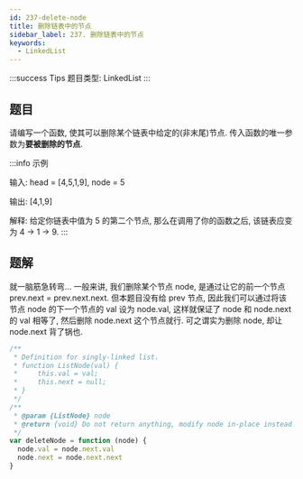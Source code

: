 ```yaml
---
id: 237-delete-node
title: 删除链表中的节点
sidebar_label: 237. 删除链表中的节点
keywords:
  - LinkedList
---
```


:::success Tips
题目类型: LinkedList
:::

## 题目

请编写一个函数, 使其可以删除某个链表中给定的(非末尾)节点. 传入函数的唯一参数为**要被删除的节点**.

:::info 示例

输入: head = [4,5,1,9], node = 5

输出: [4,1,9]

解释: 给定你链表中值为 5 的第二个节点, 那么在调用了你的函数之后, 该链表应变为 4 -> 1 -> 9.
:::

## 题解

就一脑筋急转弯... 一般来讲, 我们删除某个节点 node, 是通过让它的前一个节点 prev.next = prev.next.next. 但本题目没有给 prev 节点, 因此我们可以通过将该节点 node 的下一个节点的 val 设为 node.val, 这样就保证了 node 和 node.next 的 val 相等了, 然后删除 node.next 这个节点就行. 可之谓实为删除 node, 却让 node.next 背了锅也.

```ts
/**
 * Definition for singly-linked list.
 * function ListNode(val) {
 *     this.val = val;
 *     this.next = null;
 * }
 */
/**
 * @param {ListNode} node
 * @return {void} Do not return anything, modify node in-place instead.
 */
var deleteNode = function (node) {
  node.val = node.next.val
  node.next = node.next.next
}
```
